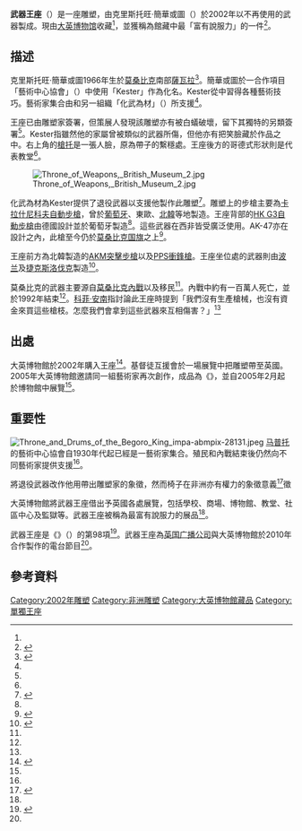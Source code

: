 {{infobox artefact
|name = 武器王座
|image =[[File:Throne_of_Weapons,_British_Museum.jpg|220px]]
|image_caption = 博物館展覽
|material = 廢棄槍枝
|size = 高：101厘米<br>闊：61厘米
|writing = 
|created = 約2002年
|place = [[马普托|马普托]]
|location = 大英博物館25展廳
|id = <!-- 766883 -->
|registration = 2002.Af1.1 
}}

'''武器王座'''（{{Lang-pt|Trono de Armas}}）是一座雕塑，由克里斯托旺·簡華或圖（{{Lang-pt|Cristóvão Canhavato}}）於2002年以不再使用的武器製成。現由[[大英博物馆|大英博物馆]]收藏<ref name="tes"/>，並獲稱為館藏中最「富有說服力」的一件<ref name="ahotw">{{cite web|title=Throne of Weapons|url=https://www.bbc.co.uk/ahistoryoftheworld/objects/97OnxVXaQkehlbliKKDB6A|work=A History of the World in 100 Objects|publisher=BBC|accessdate=2010-09-29|archive-date=2020-11-11|archive-url=https://web.archive.org/web/20201111192052/http://www.bbc.co.uk/ahistoryoftheworld/objects/97OnxVXaQkehlbliKKDB6A|dead-url=no}}</ref>。

== 描述 ==
克里斯托旺·簡華或圖1966年生於[[莫桑比克|莫桑比克]]南部[[薩瓦拉|薩瓦拉]]<ref name="nucleo">{{cite web|title=artists' collective Nucleo de Arte|url=http://www.africaserver.nl/nucleo/eng/index.html|publisher=Nucleo de Arte|accessdate=2010-09-29|archive-date=2021-02-27|archive-url=https://web.archive.org/web/20210227004929/https://www.africaserver.nl/nucleo/eng/index.html|dead-url=no}}</ref>。簡華或圖於一合作項目「藝術中心協會」（{{Lang-pt|Associação Núcleo de Arte}}）中使用「Kester」作為化名。Kester從{{tsl|en|Artist collective|藝術家集合}}中習得各種藝術技巧。藝術家集合由{{tsl|en|Christian Aid|基督徒互援會}}和另一組織「化武為材」（{{Lang-pt|Transformacao de Armas em Enxadas}}）所支援<ref name="tes"/>。

王座已由雕塑家簽署，但策展人發現該雕塑亦有被白蟻破壞，留下其獨特的另類簽署<ref name="ahotw"/>。Kester指雖然他的家屬曾被類似的武器所傷，但他亦有把笑臉藏於作品之中。右上角的[[槍托|槍托]]是一張人臉，原為帶子的繫穩處。王座後方的哥德式形狀則是代表教堂<ref name="ahotw"/>。

[[File:Throne_of_Weapons,_British_Museum_2.jpg|thumb]]

化武為材為Kester提供了退役武器以支援他製作此雕塑<ref name="na">{{cite web|title=Associação Núcleo de Arte|url=http://www.africaserver.nl/nucleo/eng/index.html|publisher=africaserver.nl|accessdate=2010-09-29|archive-date=2021-02-27|archive-url=https://web.archive.org/web/20210227004929/https://www.africaserver.nl/nucleo/eng/index.html|dead-url=no}}</ref>。雕塑上的步槍主要為[[卡拉什尼科夫自動步槍|卡拉什尼科夫自動步槍]]，曾於[[葡萄牙|葡萄牙]]、東歐、[[北韓|北韓]]等地製造。王座背部的[[HK_G3自動步槍|HK G3自動步槍]]由德國設計並於葡萄牙製造<ref name="transcript"/>。這些武器在西非皆受廣泛使用。AK-47亦在設計之內，此槍至今仍於[[莫桑比克国旗|莫桑比克国旗]]之上<ref>{{cite news |title=Mozambique: Parliament Keeps Gun In National Flag |url=https://query.nytimes.com/gst/fullpage.html?res=9E01E4D71730F933A15751C1A9639C8B63 |work=The New York Times |date=2005-12-20 |accessdate=2007-11-14 |archive-date=2018-01-21 |archive-url=https://web.archive.org/web/20180121072348/https://query.nytimes.com/gst/fullpage.html?res=9E01E4D71730F933A15751C1A9639C8B63 |dead-url=no }}</ref>。

王座前方為北韓製造的[[AKM突擊步槍|AKM突擊步槍]]以及[[PPS衝鋒槍|PPS衝鋒槍]]。王座坐位處的武器則由[[波兰|波兰]]及[[捷克斯洛伐克|捷克斯洛伐克]]製造<ref name="transcript">{{cite web|last=MacGregor|first=Neil|title=Episode 98 - Throne of Weapons - transcript|url=https://www.bbc.co.uk/ahistoryoftheworld/about/transcripts/episode98/|work=A History of the World in 100 Objects|publisher=BBC|accessdate=2010-10-21|archive-date=2020-11-14|archive-url=https://web.archive.org/web/20201114175156/http://www.bbc.co.uk/ahistoryoftheworld/about/transcripts/episode98/|dead-url=no}}</ref>。

莫桑比克的武器主要源自[[莫桑比克內戰|莫桑比克內戰]]以及移民<ref name="bm"/>。內戰中約有一百萬人死亡，並於1992年結束<ref name="ahotw"/>。[[科菲·安南|科菲·安南]]指討論此王座時提到「我們沒有生產槍械，也沒有資金來買這些槍枝。怎麼我們會拿到這些武器來互相傷害？」<ref name="transcript"/>

== 出處 ==
大英博物館於2002年購入王座<ref name="tes">{{cite web|last=Spring|first=Chris|title=Farewell to Arms|url=http://www.tes.co.uk/article.aspx?storycode=2170276|work=TES|publisher=Times Educational Supplement|accessdate=2010-09-29|display-authors=etal|archive-date=2011-06-10|archive-url=https://web.archive.org/web/20110610162346/http://www.tes.co.uk/article.aspx?storycode=2170276|dead-url=yes}}</ref>。基督徒互援會於一場展覽中把雕塑帶至英國。2005年大英博物館邀請同一組藝術家再次創作，成品為《{{tsl|en|Tree of Life (Kester)|生命之樹 (雕塑)|生命之樹}}》，並自2005年2月起於博物館中展覽<ref name="bm"/>。

== 重要性 ==
[[File:Throne_and_Drums_of_the_Begoro_King_impa-abmpix-28131.jpeg|thumb]]
[[马普托|马普托]]的藝術中心協會自1930年代起已經是一藝術家集合。殖民和內戰結束後仍然向不同藝術家提供支援<ref name="nucleo"/>。

將退役武器改作他用帶出雕塑家的象徵，然而椅子在非洲亦有權力的象徵意義<ref name="bm">{{cite web|title=Throne of Weapons|url=https://www.britishmuseum.org/explore/highlights/highlight_objects/aoa/t/throne_of_weapons.aspx|publisher=British Museum|accessdate=2010-09-29|archiveurl=https://web.archive.org/web/20101010025037/http://www.britishmuseum.org/explore/highlights/highlight_objects/aoa/t/throne_of_weapons.aspx|archivedate=2010-10-10}}</ref>徵

大英博物館將武器王座借出予英國各處展覽，包括學校、商場、博物館、教堂、社區中心及監獄等。武器王座被稱為最富有說服力的展品<ref name="ahotw"/>。

武器王座是《{{tsl|en|A History of the World in 100 Objects|百物看世界}}》（{{lang|en|A History of the World in 100 Objects}}）的第98項<ref>{{cite web |author1=英國駐香港總領事館 |title=百物看世界 — 🇬🇧大英博物館藏品展 A History of the World in 100 Objects from the British Museum |url=https://www.facebook.com/UKandHongKong/posts/2299813266728755/ |website=UK in Hong Kong |accessdate=2020-08-03 |archive-date=2019-10-15 |archive-url=https://web.archive.org/web/20191015021337/https://www.facebook.com/UKandHongKong/posts/2299813266728755 |dead-url=no }}</ref>。武器王座為[[英国广播公司|英国广播公司]]與大英博物館於2010年合作製作的電台節目<ref name=ahotw/>。

== 參考資料 ==
{{Reflist}}

{{British-Museum-100|98|沉悶村莊|信用卡}}
{{大英博物館}}

[[Category:2002年雕塑|Category:2002年雕塑]]
[[Category:非洲雕塑|Category:非洲雕塑]]
[[Category:大英博物館藏品|Category:大英博物館藏品]]
[[Category:單獨王座|Category:單獨王座]]
